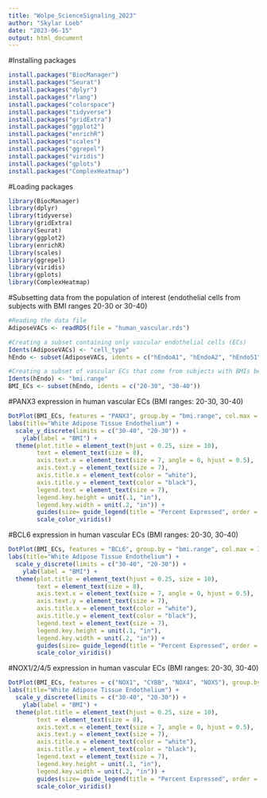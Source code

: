 ---
title: "Wolpe_ScienceSignaling_2023"
author: "Skylar Loeb"
date: "2023-06-15"
output: html_document
---
#Installing packages
```{r}
install.packages("BiocManager")
install.packages("Seurat")
install.packages("dplyr")
install.packages("rlang")
install.packages("colorspace")
install.packages("tidyverse")
install.packages("gridExtra")
install.packages("ggplot2")
install.packages("enrichR")
install.packages("scales")
install.packages("ggrepel")
install.packages("viridis")
install.packages("gplots")
install.packages("ComplexHeatmap")
```

#Loading packages
```{r}
library(BiocManager)
library(dplyr)
library(tidyverse)
library(gridExtra)
library(Seurat)
library(ggplot2)
library(enrichR)
library(scales)
library(ggrepel)
library(viridis)
library(gplots)
library(ComplexHeatmap)
```

#Subsetting data from the population of interest (endothelial cells from subjects with BMI ranges 20-30 or 30-40)
```{r}
#Reading the data file
AdiposeVACs <- readRDS(file = "human_vascular.rds")

#Creating a subset containing only vascular endothelial cells (ECs)
Idents(AdiposeVACs) <- "cell_type"
hEndo <- subset(AdiposeVACs, idents = c("hEndoA1", "hEndoA2", "hEndoS1", "hEndoS2", "hEndoS3", "hEndoV"))

#Creating a subset of vascular ECs that come from subjects with BMIs between 20-30 and 30-40
Idents(hEndo) <- "bmi.range"
BMI_ECs <- subset(hEndo, idents = c("20-30", "30-40"))
```

#PANX3 expression in human vascular ECs (BMI ranges: 20-30, 30-40)
```{r}
DotPlot(BMI_ECs, features = "PANX3", group.by = "bmi.range", col.max = 30) +
labs(title="White Adipose Tissue Endothelium") +
  scale_y_discrete(limits = c("30-40", "20-30")) +
    ylab(label = "BMI") +
  theme(plot.title = element_text(hjust = 0.25, size = 10),
        text = element_text(size = 8),
        axis.text.x = element_text(size = 7, angle = 0, hjust = 0.5),
        axis.text.y = element_text(size = 7),
        axis.title.x = element_text(color = "white"),
        axis.title.y = element_text(color = "black"),
        legend.text = element_text(size = 7),
        legend.key.height = unit(.1, "in"),
        legend.key.width = unit(.2, "in")) +
        guides(size= guide_legend(title = "Percent Expressed", order = 1), color = guide_colorbar(title="Average Expression", order=2)) +
        scale_color_viridis()

```

#BCL6 expression in human vascular ECs (BMI ranges: 20-30, 30-40)
```{r}
DotPlot(BMI_ECs, features = "BCL6", group.by = "bmi.range", col.max = 30) +
labs(title="White Adipose Tissue Endothelium") +
  scale_y_discrete(limits = c("30-40", "20-30")) +
    ylab(label = "BMI") +
  theme(plot.title = element_text(hjust = 0.25, size = 10),
        text = element_text(size = 8),
        axis.text.x = element_text(size = 7, angle = 0, hjust = 0.5),
        axis.text.y = element_text(size = 7),
        axis.title.x = element_text(color = "white"),
        axis.title.y = element_text(color = "black"),
        legend.text = element_text(size = 7),
        legend.key.height = unit(.1, "in"),
        legend.key.width = unit(.2, "in")) +
        guides(size= guide_legend(title = "Percent Expressed", order = 1), color = guide_colorbar(title="Average Expression", order=2)) +
        scale_color_viridis()
```

#NOX1/2/4/5 expression in human vascular ECs (BMI ranges: 20-30, 30-40)
```{r}
DotPlot(BMI_ECs, features = c("NOX1", "CYBB", "NOX4", "NOX5"), group.by = "bmi.range", col.max = 30) +
labs(title="White Adipose Tissue Endothelium") +
  scale_y_discrete(limits = c("30-40", "20-30")) +
    ylab(label = "BMI") +
  theme(plot.title = element_text(hjust = 0.25, size = 10),
        text = element_text(size = 8),
        axis.text.x = element_text(size = 7, angle = 0, hjust = 0.5),
        axis.text.y = element_text(size = 7),
        axis.title.x = element_text(color = "white"),
        axis.title.y = element_text(color = "black"),
        legend.text = element_text(size = 7),
        legend.key.height = unit(.1, "in"),
        legend.key.width = unit(.2, "in")) +
        guides(size= guide_legend(title = "Percent Expressed", order = 1), color = guide_colorbar(title="Average Expression", order=2)) +
        scale_color_viridis()
```

